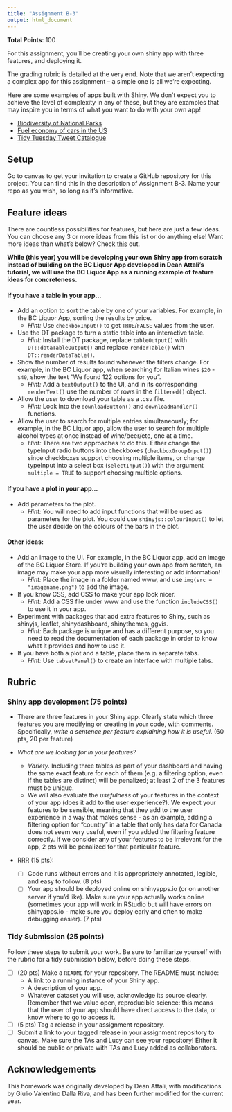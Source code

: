 ```yaml
---
title: "Assignment B-3"
output: html_document
---
```


__Total Points__: 100

For this assignment, you'll be creating your own shiny app with three features, and deploying it.

The grading rubric is detailed at the very end. Note that we aren't expecting a complex app for this assignment -- a simple one is all we're expecting.

Here are some examples of apps built with Shiny. We don't expect you to achieve the level of complexity in any of these, but they are examples that may inspire you in terms of what you want to do with your own app!

+ [Biodiversity of National Parks](https://abenedetti.shinyapps.io/bioNPS/?_ga=2.2513072.1250661063.1604984182-1784159993.1567907747)
+ [Fuel economy of cars in the US](https://jgassen.shinyapps.io/expand_fuel_economy/?_ga=2.232610335.1250661063.1604984182-1784159993.1567907747)
+ [Tidy Tuesday Tweet Catalogue](https://nsgrantham.shinyapps.io/tidytuesdayrocks/?_ga=2.224403354.1250661063.1604984182-1784159993.1567907747)

## Setup 

Go to canvas to get your invitation to create a GitHub repository for this project. You can find this in the description of Assignment B-3. Name your repo as you wish, so long as it's informative. 

## Feature ideas 

There are countless possibilities for features, but here are just a few ideas. You can choose any 3 or more ideas from this list or do anything else!  Want more ideas than what's below? Check [this](https://shiny.rstudio.com/tutorial/) out.

**While (this year) you will be developing your own Shiny app from scratch instead of building on the BC Liquor App developed in Dean Attali's tutorial, we will use the BC Liquor App as a running example of feature ideas for concreteness. **

#### If you have a table in your app...

+ Add an option to sort the table by one of your variables. For example,  in the BC Liquor App, sorting the results by price. 
  + *Hint:* Use `checkboxInput()` to get `TRUE`/`FALSE` values from the user.
  
+ Use the DT package to turn a static table into an interactive table. 
  + *Hint:* Install the DT package, replace `tableOutput()` with `DT::dataTableOutput()` and replace `renderTable()` with `DT::renderDataTable()`.
  
+ Show the number of results found whenever the filters change. For example, in the BC Liquor app, when searching for Italian wines `$20` - `$40`, show the text "We found 122 options for you". 
  + *Hint:* Add a `textOutput()` to the UI, and in its corresponding `renderText()` use the number of rows in the `filtered()` object.
  
+ Allow the user to download your table as a .csv file. 
  + *Hint:* Look into the `downloadButton()` and `downloadHandler()` functions.
  
+ Allow the user to search for multiple entries simultaneously; for example, in the BC Liquor app, allow the user to search for multiple alcohol types at once instead of wine/beer/etc, one at a time. 
  + *Hint:* There are two approaches to do this. Either change the typeInput radio buttons into checkboxes (`checkboxGroupInput()`) since checkboxes support choosing multiple items, or change typeInput into a select box (`selectInput()`) with the argument `multiple = TRUE` to support choosing multiple options.

#### If you have a plot in your app...

+ Add parameters to the plot. 
  + *Hint:* You will need to add input functions that will be used as parameters for the plot. You could use `shinyjs::colourInput()` to let the user decide on the colours of the bars in the plot.

#### Other ideas:

+ Add an image to the UI. For example, in the BC Liquor app, add an image of the BC Liquor Store. If you're building your own app from scratch, an image may make your app more visually interesting or add information! 
  + *Hint:* Place the image in a folder named www, and use `img(src = "imagename.png")` to add the image.

+ If you know CSS, add CSS to make your app look nicer. 
  + *Hint:* Add a CSS file under www and use the function `includeCSS()` to use it in your app.

+ Experiment with packages that add extra features to Shiny, such as shinyjs, leaflet, shinydashboard, shinythemes, ggvis. 
  + *Hint:* Each package is unique and has a different purpose, so you need to read the documentation of each package in order to know what it provides and how to use it.

+ If you have both a plot and a table, place them in separate tabs. 
  + *Hint:* Use `tabsetPanel()` to create an interface with multiple tabs.
  
## Rubric

### Shiny app development (75 points)

- There are three features in your Shiny app. Clearly state which three features you are modifying or creating in your code, with comments. Specifically, *write a sentence per feature explaining how it is useful*. (60 pts, 20 per feature)

- *What are we looking for in your features?*
     + *Variety.* Including three tables as part of your dashboard and having the same exact feature for each of them (e.g. a filtering option, even if the tables are distinct) will be penalized; at least 2 of the 3 features must be unique. 
     + We will also evaluate the *usefulness* of your features in the context of your app (does it add to the user experience?). We expect your features to be sensible, meaning that they add to the user experience in a way that makes sense - as an example, adding a filtering option for "country" in a table that only has data for Canada does not seem very useful, even if you added the filtering feature correctly. If we consider any of your features to be irrelevant for the app, 2 pts will be penalized for that particular feature.
     
- RRR (15 pts):
  - [ ] Code runs without errors and it is appropriately annotated, legible, and easy to follow. (8 pts)
  - [ ] Your app should be deployed online on shinyapps.io (or on another server if you'd like). Make sure your app actually works online (sometimes your app will work in RStudio but will have errors on shinyapps.io - make sure you deploy early and often to make debugging easier). (7 pts) 

### Tidy Submission (25 points)

Follow these steps to submit your work. Be sure to familiarize yourself with the rubric for a tidy submission below, before doing these steps.

- [ ] (20 pts) Make a `README` for your repository. The README must include:
  - A link to a running instance of your Shiny app.
  - A description of your app. 
  - Whatever dataset you will use, acknowledge its source clearly. Remember that we value open, reproducible science: this means that the user of your app should have direct access to the data, or know where to go to access it.
- [ ] (5 pts) Tag a release in your assignment repository.
- [ ] Submit a link to your tagged release in your assignment repository to canvas. Make sure the TAs and Lucy can see your repository! Either it should be public or private with TAs and Lucy added as collaborators. 

## Acknowledgements

This homework was originally developed by Dean Attali, with modifications by Giulio Valentino Dalla Riva, and has been further modified for the current year. 